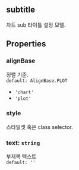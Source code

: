 ## subtitle
차트 sub 타이틀 설정 모델.
## Properties

### alignBase
정렬 기준.  
`default: AlignBase.PLOT`  
- `'chart'` 
- `'plot'` 
### style
스타일셋 혹은 class selector.  

### text: `string`
부제목 텍스트  
`default: ''`  

